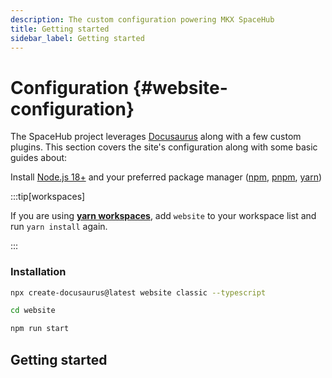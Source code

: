 ```yaml
---
description: The custom configuration powering MKX SpaceHub
title: Getting started
sidebar_label: Getting started
---
```



# Configuration {#website-configuration}

The SpaceHub project leverages [Docusaurus](https://docusaurus.io/) along with a few custom plugins. This section covers the site's configuration along with some basic guides about:

Install [Node.js 18+](https://nodejs.org/en/download/) and your preferred package manager ([npm](https://www.npmjs.com/), [pnpm](https://pnpm.io/), [yarn](https://yarnpkg.com/))


:::tip[workspaces]

If you are using [**yarn workspaces**](https://yarnpkg.com/features/workspaces), add `website` to your workspace list and run `yarn install` again.

:::



### Installation

```bash
npx create-docusaurus@latest website classic --typescript
```
```bash
cd website
```
```bash npm2yarn
npm run start
```

## Getting started

<DocCardList />